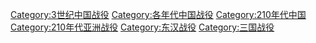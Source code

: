[[Category:3世纪中国战役|Category:3世纪中国战役]]
[[Category:各年代中国战役|Category:各年代中国战役]]
[[Category:210年代中国|Category:210年代中国]]
[[Category:210年代亚洲战役|Category:210年代亚洲战役]]
[[Category:东汉战役|Category:东汉战役]]
[[Category:三国战役|Category:三国战役]]
